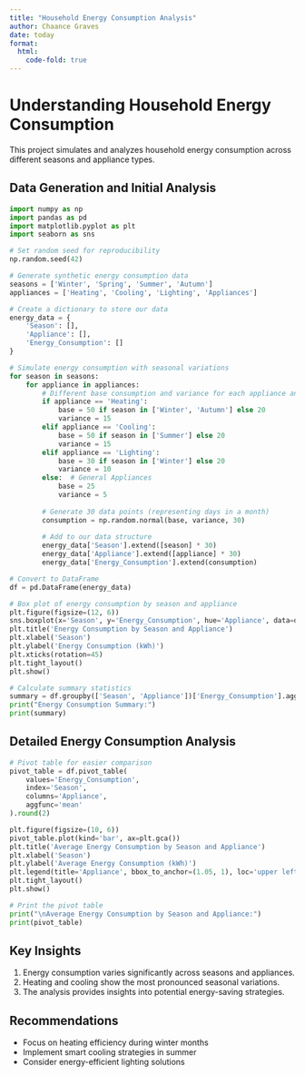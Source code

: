 ```yaml
---
title: "Household Energy Consumption Analysis"
author: Chaance Graves
date: today
format: 
  html:
    code-fold: true
---
```


# Understanding Household Energy Consumption

This project simulates and analyzes household energy consumption across different seasons and appliance types.

## Data Generation and Initial Analysis

```python
import numpy as np
import pandas as pd
import matplotlib.pyplot as plt
import seaborn as sns

# Set random seed for reproducibility
np.random.seed(42)

# Generate synthetic energy consumption data
seasons = ['Winter', 'Spring', 'Summer', 'Autumn']
appliances = ['Heating', 'Cooling', 'Lighting', 'Appliances']

# Create a dictionary to store our data
energy_data = {
    'Season': [],
    'Appliance': [],
    'Energy_Consumption': []
}

# Simulate energy consumption with seasonal variations
for season in seasons:
    for appliance in appliances:
        # Different base consumption and variance for each appliance and season
        if appliance == 'Heating':
            base = 50 if season in ['Winter', 'Autumn'] else 20
            variance = 15
        elif appliance == 'Cooling':
            base = 50 if season in ['Summer'] else 20
            variance = 15
        elif appliance == 'Lighting':
            base = 30 if season in ['Winter'] else 20
            variance = 10
        else:  # General Appliances
            base = 25
            variance = 5
        
        # Generate 30 data points (representing days in a month)
        consumption = np.random.normal(base, variance, 30)
        
        # Add to our data structure
        energy_data['Season'].extend([season] * 30)
        energy_data['Appliance'].extend([appliance] * 30)
        energy_data['Energy_Consumption'].extend(consumption)

# Convert to DataFrame
df = pd.DataFrame(energy_data)

# Box plot of energy consumption by season and appliance
plt.figure(figsize=(12, 6))
sns.boxplot(x='Season', y='Energy_Consumption', hue='Appliance', data=df)
plt.title('Energy Consumption by Season and Appliance')
plt.xlabel('Season')
plt.ylabel('Energy Consumption (kWh)')
plt.xticks(rotation=45)
plt.tight_layout()
plt.show()

# Calculate summary statistics
summary = df.groupby(['Season', 'Appliance'])['Energy_Consumption'].agg(['mean', 'std']).round(2)
print("Energy Consumption Summary:")
print(summary)
```

## Detailed Energy Consumption Analysis

```python
# Pivot table for easier comparison
pivot_table = df.pivot_table(
    values='Energy_Consumption', 
    index='Season', 
    columns='Appliance', 
    aggfunc='mean'
).round(2)

plt.figure(figsize=(10, 6))
pivot_table.plot(kind='bar', ax=plt.gca())
plt.title('Average Energy Consumption by Season and Appliance')
plt.xlabel('Season')
plt.ylabel('Average Energy Consumption (kWh)')
plt.legend(title='Appliance', bbox_to_anchor=(1.05, 1), loc='upper left')
plt.tight_layout()
plt.show()

# Print the pivot table
print("\nAverage Energy Consumption by Season and Appliance:")
print(pivot_table)
```

## Key Insights

1. Energy consumption varies significantly across seasons and appliances.
2. Heating and cooling show the most pronounced seasonal variations.
3. The analysis provides insights into potential energy-saving strategies.

## Recommendations

- Focus on heating efficiency during winter months
- Implement smart cooling strategies in summer
- Consider energy-efficient lighting solutions